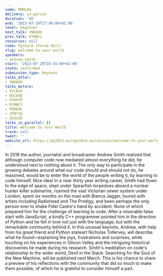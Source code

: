 ```yaml
---
code: RMHLRA
delivery: in-person
duration: '45'
end: '2023-07-20T17:40:00+02:00'
level: beginner
next_talk: YWGAUU
prev_talk: KYAWCJ
resources: null
room: PyCharm (Forum Hall)
slug: welcome-to-your-world
speakers:
- andrew-smith
start: '2023-07-20T16:55:00+02:00'
state: confirmed
submission_type: Keynote
talks_after:
- YWGAUU
talks_before:
- XYLWJH
- HUC9XE
- XYHXYP
- KYAWCJ
- PQHEAS
- ZFB73A
- UD3GZD
talks_in_parallel: []
title: Welcome to Your World
track: null
tweet: ''
website_url: https://ep2023.europython.eu/session/welcome-to-your-world
---
```


In 2018 the author, journalist and broadcaster Andrew Smith realized that although computer code now mediated almost everything he did, he understood next to nothing about it. The only way to participate in the growing debates around what our code should and should not do, he reasoned, would be to enter the world of the people writing it, by learning to code himself. Nice idea! In a near thirty year writing career, Smith had flown to the edge of space, slept under Spearfish torpedoes aboard a nuclear hunter-killer submarine, roamed the vast Victorian sewer system under London, spent six months on the road with Bianca Jagger, toured with artists including Radiohead and The Prodigy, and been perhaps the only person ever to shake Fidel Castro's hand by accident. None of which prepared him for the challenge of learning to code. After a miserable false start with JavaScript, a kindly C++ programmer pointed him in the direction of Python and he fell in love not just with the language, but with the remarkable community behind it. In this unusual keynote, Andrew, with help from his great friend and Python stalwart Nicholas Tollervey, will describe what he found—explaining the joys, frustrations and surprises, while touching on his experiences in Silicon Valley and the intriguing historical discoveries he made during his research. Smith's meditation on code's relationship to the wider world, Devil in the Stack: Searching for the Soul of the New Machine, will be published next March. This is his chance to share a preview of his reflections with the community that did so much to make them possible, of which he is grateful to consider himself a part.

